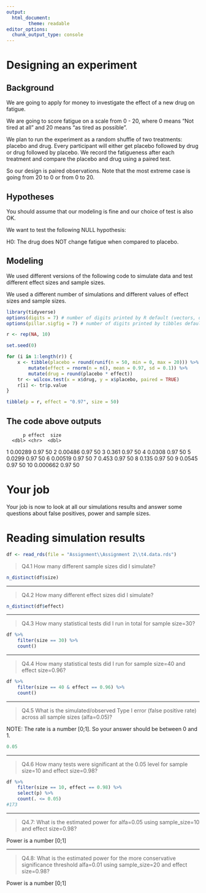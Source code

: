 ```yaml
---
output:
  html_document:
        theme: readable
editor_options: 
  chunk_output_type: console
---
```


# Designing an experiment

## Background

We are going to apply for money to investigate the effect of a new drug on fatigue.

We are going to score fatigue on a scale from 0 - 20, where 0 means "Not tired at all" and 20 means "as tired as possible".

We plan to run the experiment as a random shuffle of two treatments: placebo and drug. Every participant will either get placebo followed by drug or drug followed by placebo. We record the fatigueness after each treatment and compare the placebo and drug using a paired test.

So our design is paired observations. Note that the most extreme case is going from 20 to 0 or from 0 to 20. 

## Hypotheses

You should assume that our modeling is fine and our choice of test is also OK. 

We want to test the following NULL hypothesis:

H0: The drug does NOT change fatigue when compared to placebo.

## Modeling

We used different versions of the following code to simulate data and test different effect sizes and sample sizes.

We used a different number of simulations and different values of effect sizes and sample sizes.

```r

library(tidyverse)
options(digits = 7) # number of digits printed by R default (vectors, data.frames, lists)
options(pillar.sigfig = 7) # number of digits printed by tibbles default.

r <- rep(NA, 10)

set.seed(0)

for (i in 1:length(r)) {
    x <- tibble(placebo = round(runif(n = 50, min = 0, max = 20))) %>%
        mutate(effect = rnorm(n = n(), mean = 0.97, sd = 0.1)) %>%
        mutate(drug = round(placebo * effect))
    tr <- wilcox.test(x = x$drug, y = x$placebo, paired = TRUE)
    r[i] <- tr$p.value
}

tibble(p = r, effect = "0.97", size = 50)
```

## The code above outputs

          p effect  size
      <dbl> <chr>  <dbl>
 1 0.00289  0.97      50
 2 0.00486  0.97      50
 3 0.361    0.97      50
 4 0.0308   0.97      50
 5 0.0299   0.97      50
 6 0.00519  0.97      50
 7 0.453    0.97      50
 8 0.135    0.97      50
 9 0.0545   0.97      50
10 0.000662 0.97      50

# Your job

Your job is now to look at all our simulations results and answer some questions about false positives, power and sample sizes.

# Reading simulation results

```r

df <- read_rds(file = "Assignment\\Assignment 2\\t4.data.rds")
```

>Q4.1 How many different sample sizes did I simulate?
```r
n_distinct(df$size)
```
---

>Q4.2 How many different effect sizes did I simulate?
```r
n_distinct(df$effect)
```
---

>Q4.3 How many statistical tests did I run in total for sample size=30?
```r
df %>%
    filter(size == 30) %>%
    count()
```

---

>Q4.4 How many statistical tests did I run for sample size=40 and effect size=0.96?
```r
df %>%
    filter(size == 40 & effect == 0.96) %>%
    count()
```

---

>Q4.5 What is the simulated/observed Type I error (false positive rate) across all sample sizes (alfa=0.05)?

NOTE: The rate is a number [0;1]. So your answer should be between 0 and 1.

```r
0.05
```


---

>Q4.6 How many tests were significant at the 0.05 level for sample size=10 and effect size=0.98?

```r
df %>%
    filter(size == 10, effect == 0.98) %>%
    select(p) %>%
    count(. <= 0.05)
#173
```

---

>Q4.7: What is the estimated power for alfa=0.05 using sample_size=10 and effect size=0.98?

Power is a number [0;1] 


---

>Q4.8: What is the estimated power for the more conservative significance threshold alfa=0.01 using sample_size=20 and effect size=0.98?

Power is a number [0;1] 


